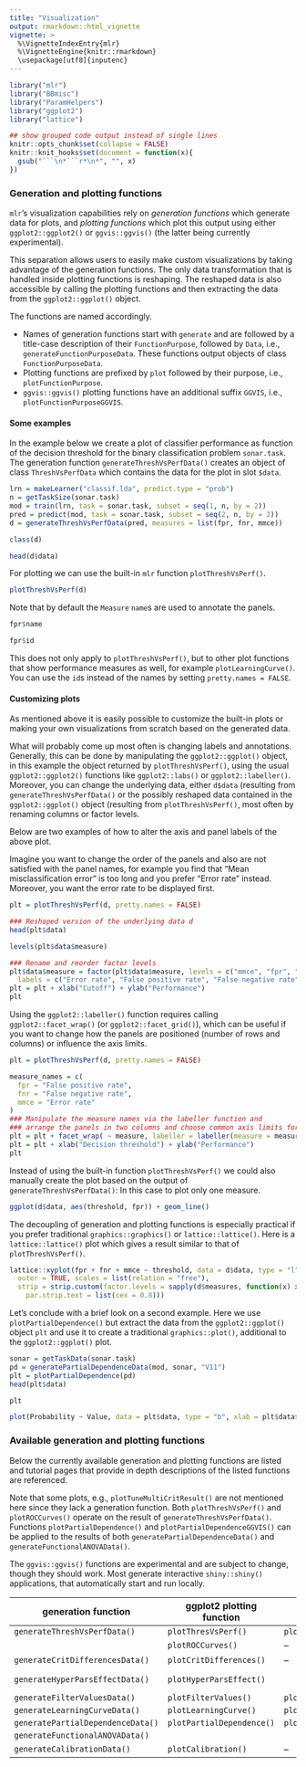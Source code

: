 ```yaml
---
title: "Visualization"
output: rmarkdown::html_vignette
vignette: >
  %\VignetteIndexEntry{mlr}
  %\VignetteEngine{knitr::rmarkdown}
  \usepackage[utf8]{inputenc}
---
```


```r
library("mlr")
library("BBmisc")
library("ParamHelpers")
library("ggplot2")
library("lattice")

## show grouped code output instead of single lines
knitr::opts_chunk$set(collapse = FALSE)
knitr::knit_hooks$set(document = function(x){
  gsub("```\n*```r*\n*", "", x)
})
```

### Generation and plotting functions

`mlr`'s visualization capabilities rely on *generation functions* which generate data for plots, and *plotting functions* which plot this output using either `ggplot2::ggplot2()` or `ggvis::ggvis()` (the latter being currently experimental).

This separation allows users to easily make custom visualizations by taking advantage of the generation functions. The only data transformation that is handled inside plotting functions is reshaping. The reshaped data is also accessible by calling the plotting functions and then extracting the data from the `ggplot2::ggplot()` object.

The functions are named accordingly.

* Names of generation functions start with `generate` and are followed by a title-case description of their `FunctionPurpose`, followed by `Data`, i.e., `generateFunctionPurposeData`. 
These functions output objects of class `FunctionPurposeData`.
* Plotting functions are prefixed by `plot` followed by their purpose, i.e., `plotFunctionPurpose`.
* `ggvis::ggvis()` plotting functions have an additional suffix `GGVIS`, i.e., `plotFunctionPurposeGGVIS`.

#### Some examples

In the example below we create a plot of classifier performance as function of the decision threshold for the binary classification problem `sonar.task`.
The generation function `generateThreshVsPerfData()` creates an object of class `ThreshVsPerfData` which contains the data for the plot in slot `$data`.

```r
lrn = makeLearner("classif.lda", predict.type = "prob")
n = getTaskSize(sonar.task)
mod = train(lrn, task = sonar.task, subset = seq(1, n, by = 2))
pred = predict(mod, task = sonar.task, subset = seq(2, n, by = 2))
d = generateThreshVsPerfData(pred, measures = list(fpr, fnr, mmce))

class(d)

head(d$data)
```

For plotting we can use the built-in `mlr` function `plotThreshVsPerf()`.

```r
plotThreshVsPerf(d)
```

Note that by default the `Measure` `name`s are used to annotate the panels.

```r
fpr$name

fpr$id
```

This does not only apply to `plotThreshVsPerf()`, but to other plot functions that show performance measures as well, for example `plotLearningCurve()`.
You can use the `id`s instead of the names by setting `pretty.names = FALSE`.

#### Customizing plots

As mentioned above it is easily possible to customize the built-in plots or making your own visualizations from scratch based on the generated data.

What will probably come up most often is changing labels and annotations.
Generally, this can be done by manipulating the `ggplot2::ggplot()` object, in this example the object returned by `plotThreshVsPerf()`, using the usual `ggplot2::ggplot2()` functions like `ggplot2::labs()` or `ggplot2::labeller()`.
Moreover, you can change the underlying data, either `d$data` (resulting from `generateThreshVsPerfData()` or the possibly reshaped data contained in the `ggplot2::ggplot()` object (resulting from `plotThreshVsPerf()`, most often by renaming columns or factor levels.

Below are two examples of how to alter the axis and panel labels of the above plot.

Imagine you want to change the order of the panels and also are not satisfied with the panel names, for example you find that "Mean misclassification error" is too long and you prefer "Error rate" instead. Moreover, you want the error rate to be displayed first.

```r
plt = plotThreshVsPerf(d, pretty.names = FALSE)

### Reshaped version of the underlying data d
head(plt$data)

levels(plt$data$measure)

### Rename and reorder factor levels
plt$data$measure = factor(plt$data$measure, levels = c("mmce", "fpr", "fnr"),
  labels = c("Error rate", "False positive rate", "False negative rate"))
plt = plt + xlab("Cutoff") + ylab("Performance")
plt
```

Using the `ggplot2::labeller()` function requires calling `ggplot2::facet_wrap()` (or `ggplot2::facet_grid()`), which can be useful if you want to change how the panels are positioned (number of rows and columns) or influence the axis limits.

```r
plt = plotThreshVsPerf(d, pretty.names = FALSE)

measure_names = c(
  fpr = "False positive rate",
  fnr = "False negative rate",
  mmce = "Error rate"
)
### Manipulate the measure names via the labeller function and
### arrange the panels in two columns and choose common axis limits for all panels
plt = plt + facet_wrap( ~ measure, labeller = labeller(measure = measure_names), ncol = 2)
plt = plt + xlab("Decision threshold") + ylab("Performance")
plt
```

Instead of using the built-in function `plotThreshVsPerf()` we could also manually create the plot based on the output of `generateThreshVsPerfData()`: In this case to plot only one measure.

```r
ggplot(d$data, aes(threshold, fpr)) + geom_line()
```

The decoupling of generation and plotting functions is especially practical if you prefer traditional `graphics::graphics()` or `lattice::lattice()`. Here is a `lattice::lattice()` plot which gives a result similar to that of `plotThreshVsPerf()`.

```r
lattice::xyplot(fpr + fnr + mmce ~ threshold, data = d$data, type = "l", ylab = "performance",
  outer = TRUE, scales = list(relation = "free"),
  strip = strip.custom(factor.levels = sapply(d$measures, function(x) x$name),
    par.strip.text = list(cex = 0.8)))
```

Let's conclude with a brief look on a second example.
Here we use `plotPartialDependence()` but extract the data from the `ggplot2::ggplot()` object `plt` and use it to create a traditional `graphics::plot()`, additional to the `ggplot2::ggplot()` plot.

```r
sonar = getTaskData(sonar.task)
pd = generatePartialDependenceData(mod, sonar, "V11")
plt = plotPartialDependence(pd)
head(plt$data)

plt
```

```r
plot(Probability ~ Value, data = plt$data, type = "b", xlab = plt$data$Feature[1])
```

### Available generation and plotting functions

Below the currently available generation and plotting functions are listed and tutorial pages that provide in depth descriptions of the listed functions are referenced.

Note that some plots, e.g., `plotTuneMultiCritResult()` are not mentioned here since they lack a generation function.
Both `plotThreshVsPerf()` and `plotROCCurves()` operate on the result of `generateThreshVsPerfData()`.
Functions `plotPartialDependence()` and `plotPartialDependenceGGVIS()` can be applied to the results of both `generatePartialDependenceData()` and `generateFunctionalANOVAData()`.

The `ggvis::ggvis()` functions are experimental and are subject to change, though they should work.
Most generate interactive `shiny::shiny()` applications, that automatically start and run locally.

| generation function               | ggplot2 plotting function  | ggvis plotting function       | tutorial pages                                                                 |
 | --------------------------------  | -------------------------  | ----------------------------- | ------------------------------------------------------------------------------ |
 | `generateThreshVsPerfData()`      | `plotThresVsPerf()`        | `plotThreshVsPerfGGVIS()`     | `vignette("performance")`                                                      |
 |                                   | `plotROCCurves()`          | --                            | `vignette("roc_analysis")`                                                     |
 | `generateCritDifferencesData()`   | `plotCritDifferences()`    | --                            | `vignette("benchmark_experiments")`                                            |
 | `generateHyperParsEffectData()`   | `plotHyperParsEffect()`    |                               | `vignette("tune")`, `vignette("hyperpar_tuning_effects")`                |
 | `generateFilterValuesData()`      | `plotFilterValues()`       | `plotFilterValuesGGVIS()`     | `vignette("feature_selection")`                                                |
 | `generateLearningCurveData()`     | `plotLearningCurve()`      | `plotLearningCurveGGVIS()`    | `vignette("learning_curve")`                                          |
 | `generatePartialDependenceData()` | `plotPartialDependence()`  | `plotPartialDependenceGGVIS()`| `vignette("partial_dependence")`                                               |
 | `generateFunctionalANOVAData()`   |                            |                               |                                                                                |
 | `generateCalibrationData()`       | `plotCalibration()`        | --                            | `vignette("classifier_calibration")`                                           |
